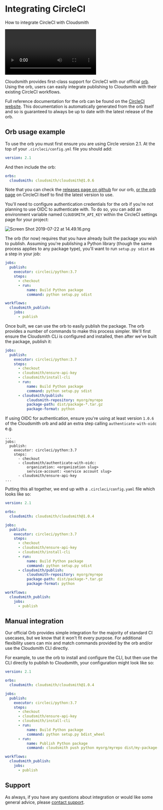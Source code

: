 
# Integrating CircleCI

How to integrate CircleCI with Cloudsmith

<Video wistiaId="lbsjucl9kg"></Video>

Cloudsmith provides first-class support for CircleCI with our official [orb](https://circleci.com/orbs/registry/orb/cloudsmith/cloudsmith). Using the orb, users can easily integrate publishing to Cloudsmith with their existing CircleCI workflows.

Full reference documentation for the orb can be found on the [CircleCI website](https://circleci.com/orbs/registry/orb/cloudsmith/cloudsmith). This documentation is automatically generated from the orb itself and so is guaranteed to always be up to date with the latest release of the orb.

<NoCodeUploadingSnippet />

<Card
    title="cloudsmith-circleci-orb"
    description="A reusable orb to integrate CircleCI"
    href="https://github.com/cloudsmith-io/orb"
    linkText="A reusable orb to integrate CircleCI"
    icon="utility/documentation"
  />

## Orb usage example

To use the orb you must first ensure you are using Circle version 2.1. At the top of your `.circleci/config.yml` file you should add:

```yaml
version: 2.1
```

And then include the orb:

```yaml
orbs:
  cloudsmith: cloudsmith/cloudsmith@1.0.6
```

Note that you can check the [releases page on github](https://github.com/cloudsmith-io/orb/releases) for our orb, [or the orb page](https://circleci.com/developer/orbs/orb/cloudsmith/cloudsmith) on CircleCI itself to find the latest version to use.

You'll need to configure authentication credentials for the orb if you're not planning to use OIDC to authenticate with. To do so, you can add an environment variable named `CLOUDSMITH_API_KEY` within the CircleCI settings page for your project:

<BlockImage src={envVarimage} alt=""></BlockImage>
![](https://files.readme.io/c3ed739-Screen_Shot_2019-07-22_at_14.49.16.png "Screen Shot 2019-07-22 at 14.49.16.png")

The orb (for now) requires that you have already built the package you wish to publish. Assuming you're publishing a Python library (though the same process applies to any package type), you'll want to run `setup.py sdist` as a step in your job:

```yaml
jobs:
  publish:
    executor: circleci/python:3.7
    steps:
      - checkout
      - run:
          name: Build Python package
          command: python setup.py sdist

workflows:
  cloudsmith_publish:
    jobs:
      - publish
```

Once built, we can use the orb to easily publish the package. The orb provides a number of commands to make this process simpler. We'll first ensure the Cloudsmith CLi is configured and installed, then after we've built the package, publish it:

```yaml
jobs:
  publish:
    executor: circleci/python:3.7
    steps:
      - checkout
      - cloudsmith/ensure-api-key
      - cloudsmith/install-cli
      - run:
          name: Build Python package
          command: python setup.py sdist
      - cloudsmith/publish:
          cloudsmith-repository: myorg/myrepo
          package-path: dist/package-*.tar.gz
          package-format: python
```

If using OIDC for authentication, ensure you're using at least version `1.0.6` of the Cloudsmith orb and add an extra step calling `authenticate-with-oidc` e.g.

```
...
jobs:
  publish:
    executor: circleci/python:3.7
    steps:
      - checkout
      - cloudsmith/authenticate-with-oidc:
          organization: <organization slug>
          service-account: <service account slug>
      - cloudsmith/ensure-api-key
...
```

Putting this all together, we end up with a `.circleci/config.yaml` file which looks like so:

```yaml
version: 2.1

orbs:
  cloudsmith: cloudsmith/cloudsmith@1.0.4

jobs:
  publish:
    executor: circleci/python:3.7
    steps:
      - checkout
      - cloudsmith/ensure-api-key
      - cloudsmith/install-cli
      - run:
          name: Build Python package
          command: python setup.py sdist
      - cloudsmith/publish:
          cloudsmith-repository: myorg/myrepo
          package-path: dist/package-*.tar.gz
          package-format: python

workflows:
  cloudsmith_publish:
    jobs:
      - publish
```

## Manual integration

Our official Orb provides simple integration for the majority of standard CI usecases, but we know that it won't fit every purpose. For additional flexibility users can mix and match commands provided by the orb and/or use the Cloudsmith CLI directly.

For example, to use the orb to install and configure the CLI, but then use the CLI directly to publish to Cloudsmith, your configuration might look like so:

```yaml
version: 2.1

orbs:
  cloudsmith: cloudsmith/cloudsmith@1.0.4

jobs:
  publish:
    executor: circleci/python:3.7
    steps:
      - checkout
      - cloudsmith/ensure-api-key
      - cloudsmith/install-cli
      - run:
          name: Build Python package
          command: python setup.py bdist_wheel
      - run:
          name: Publish Python package
          command: cloudsmith push python myorg/myrepo dist/my-package-0.1.0.whl

workflows:
  cloudsmith_publish:
    jobs:
      - publish
```

## Support

As always, if you have any questions about integration or would like some general advice, please [contact support](https://cloudsmith.com/company/contact-us).
